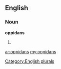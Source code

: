 ==English==

===Noun===
'''oppidans'''

# {{plural of|[[oppidan]]}}

[[Category:English plurals]]

[[ar:oppidans]]
[[my:oppidans]]